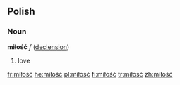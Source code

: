 ==Polish==
===Noun===
'''miłość''' ''f'' ([[Wiktionary Appendix:Polish feminine ść noun declension|declension]])
# love

[[fr:miłość]]
[[he:miłość]]
[[pl:miłość]]
[[fi:miłość]]
[[tr:miłość]]
[[zh:miłość]]